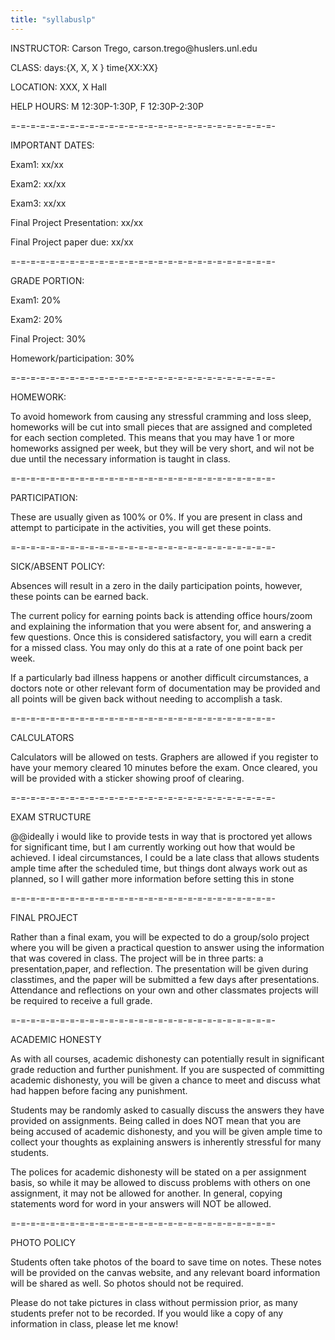 ```yaml
---
title: "syllabuslp"
---
```


INSTRUCTOR: Carson Trego, carson.trego\@huslers.unl.edu

CLASS: days:{X, X, X } time{XX:XX}

LOCATION: XXX, X Hall

HELP HOURS: M 12:30P-1:30P, F 12:30P-2:30P

=-=-=-=-=-=-=-=-=-=-=-=-=-=-=-=-=-=-=-=-=-=-=-=-=-=-=-

IMPORTANT DATES:

Exam1: xx/xx

Exam2: xx/xx

Exam3: xx/xx

Final Project Presentation: xx/xx

Final Project paper due: xx/xx

=-=-=-=-=-=-=-=-=-=-=-=-=-=-=-=-=-=-=-=-=-=-=-=-=-=-=-

GRADE PORTION:

Exam1: 20%

Exam2: 20%

Final Project: 30%

Homework/participation: 30%

=-=-=-=-=-=-=-=-=-=-=-=-=-=-=-=-=-=-=-=-=-=-=-=-=-=-=-

HOMEWORK:

To avoid homework from causing any stressful cramming and loss sleep, homeworks will be cut into small pieces that are assigned and completed for each section completed. This means that you may have 1 or more homeworks assigned per week, but they will be very short, and wil not be due until the necessary information is taught in class.

=-=-=-=-=-=-=-=-=-=-=-=-=-=-=-=-=-=-=-=-=-=-=-=-=-=-=-

PARTICIPATION:

These are usually given as 100% or 0%. If you are present in class and attempt to participate in the activities, you will get these points.

=-=-=-=-=-=-=-=-=-=-=-=-=-=-=-=-=-=-=-=-=-=-=-=-=-=-=-

SICK/ABSENT POLICY:

Absences will result in a zero in the daily participation points, however, these points can be earned back.

The current policy for earning points back is attending office hours/zoom and explaining the information that you were absent for, and answering a few questions. Once this is considered satisfactory, you will earn a credit for a missed class. You may only do this at a rate of one point back per week.

If a particularly bad illness happens or another difficult circumstances, a doctors note or other relevant form of documentation may be provided and all points will be given back without needing to accomplish a task.

=-=-=-=-=-=-=-=-=-=-=-=-=-=-=-=-=-=-=-=-=-=-=-=-=-=-=-

CALCULATORS

Calculators will be allowed on tests. Graphers are allowed if you register to have your memory cleared 10 minutes before the exam. Once cleared, you will be provided with a sticker showing proof of clearing.

=-=-=-=-=-=-=-=-=-=-=-=-=-=-=-=-=-=-=-=-=-=-=-=-=-=-=-

EXAM STRUCTURE

\@\@ideally i would like to provide tests in way that is proctored yet allows for significant time, but I am currently working out how that would be achieved. I ideal circumstances, I could be a late class that allows students ample time after the scheduled time, but things dont always work out as planned, so I will gather more information before setting this in stone

=-=-=-=-=-=-=-=-=-=-=-=-=-=-=-=-=-=-=-=-=-=-=-=-=-=-=-

FINAL PROJECT

Rather than a final exam, you will be expected to do a group/solo project where you will be given a practical question to answer using the information that was covered in class. The project will be in three parts: a presentation,paper, and reflection. The presentation will be given during classtimes, and the paper will be submitted a few days after presentations. Attendance and reflections on your own and other classmates projects will be required to receive a full grade.

=-=-=-=-=-=-=-=-=-=-=-=-=-=-=-=-=-=-=-=-=-=-=-=-=-=-=-

ACADEMIC HONESTY

As with all courses, academic dishonesty can potentially result in significant grade reduction and further punishment. If you are suspected of committing academic dishonesty, you will be given a chance to meet and discuss what had happen before facing any punishment.

Students may be randomly asked to casually discuss the answers they have provided on assignments. Being called in does NOT mean that you are being accused of academic dishonesty, and you will be given ample time to collect your thoughts as explaining answers is inherently stressful for many students.

The polices for academic dishonesty will be stated on a per assignment basis, so while it may be allowed to discuss problems with others on one assignment, it may not be allowed for another. In general, copying statements word for word in your answers will NOT be allowed.

=-=-=-=-=-=-=-=-=-=-=-=-=-=-=-=-=-=-=-=-=-=-=-=-=-=-=-

PHOTO POLICY

Students often take photos of the board to save time on notes. These notes will be provided on the canvas website, and any relevant board information will be shared as well. So photos should not be required.

Please do not take pictures in class without permission prior, as many students prefer not to be recorded. If you would like a copy of any information in class, please let me know!
